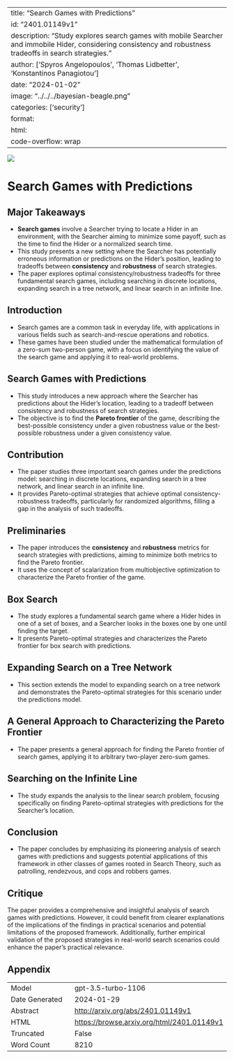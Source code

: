 
---
title: "Search Games with Predictions"
id: "2401.01149v1"
description: "Study explores search games with mobile Searcher and immobile Hider, considering consistency and robustness tradeoffs in search strategies."
author: ['Spyros Angelopoulos', 'Thomas Lidbetter', 'Konstantinos Panagiotou']
date: "2024-01-02"
image: "../../../bayesian-beagle.png"
categories: ['security']
format:
  html:
    code-overflow: wrap
---

![](None)

# Search Games with Predictions

## Major Takeaways
- **Search games** involve a Searcher trying to locate a Hider in an environment, with the Searcher aiming to minimize some payoff, such as the time to find the Hider or a normalized search time.
- This study presents a new setting where the Searcher has potentially erroneous information or predictions on the Hider's position, leading to tradeoffs between **consistency** and **robustness** of search strategies.
- The paper explores optimal consistency/robustness tradeoffs for three fundamental search games, including searching in discrete locations, expanding search in a tree network, and linear search in an infinite line.

## Introduction
- Search games are a common task in everyday life, with applications in various fields such as search-and-rescue operations and robotics.
- These games have been studied under the mathematical formulation of a zero-sum two-person game, with a focus on identifying the value of the search game and applying it to real-world problems.

## Search Games with Predictions
- This study introduces a new approach where the Searcher has predictions about the Hider's location, leading to a tradeoff between consistency and robustness of search strategies.
- The objective is to find the **Pareto frontier** of the game, describing the best-possible consistency under a given robustness value or the best-possible robustness under a given consistency value.

## Contribution
- The paper studies three important search games under the predictions model: searching in discrete locations, expanding search in a tree network, and linear search in an infinite line.
- It provides Pareto-optimal strategies that achieve optimal consistency-robustness tradeoffs, particularly for randomized algorithms, filling a gap in the analysis of such tradeoffs.

## Preliminaries
- The paper introduces the **consistency** and **robustness** metrics for search strategies with predictions, aiming to minimize both metrics to find the Pareto frontier.
- It uses the concept of scalarization from multiobjective optimization to characterize the Pareto frontier of the game.

## Box Search
- The study explores a fundamental search game where a Hider hides in one of a set of boxes, and a Searcher looks in the boxes one by one until finding the target.
- It presents Pareto-optimal strategies and characterizes the Pareto frontier for box search with predictions.

## Expanding Search on a Tree Network
- This section extends the model to expanding search on a tree network and demonstrates the Pareto-optimal strategies for this scenario under the predictions model.

## A General Approach to Characterizing the Pareto Frontier
- The paper presents a general approach for finding the Pareto frontier of search games, applying it to arbitrary two-player zero-sum games.

## Searching on the Infinite Line
- The study expands the analysis to the linear search problem, focusing specifically on finding Pareto-optimal strategies with predictions for the Searcher's location.

## Conclusion
- The paper concludes by emphasizing its pioneering analysis of search games with predictions and suggests potential applications of this framework in other classes of games rooted in Search Theory, such as patrolling, rendezvous, and cops and robbers games.

## Critique
The paper provides a comprehensive and insightful analysis of search games with predictions. However, it could benefit from clearer explanations of the implications of the findings in practical scenarios and potential limitations of the proposed framework. Additionally, further empirical validation of the proposed strategies in real-world search scenarios could enhance the paper's practical relevance.

## Appendix

|          |          |
|----------|----------|
| Model     | gpt-3.5-turbo-1106       |
| Date Generated     | 2024-01-29       |
| Abstract | [http://arxiv.org/abs/2401.01149v1](http://arxiv.org/abs/2401.01149v1)        |
| HTML     | [https://browse.arxiv.org/html/2401.01149v1](https://browse.arxiv.org/html/2401.01149v1)       |
| Truncated       | False       |
| Word Count       | 8210       |